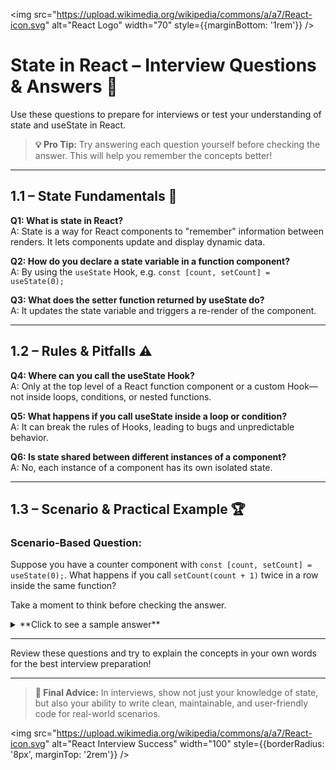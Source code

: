 
<img src="https://upload.wikimedia.org/wikipedia/commons/a/a7/React-icon.svg" alt="React Logo" width="70" style={{marginBottom: '1rem'}} />

# State in React – Interview Questions & Answers 🎯

Use these questions to prepare for interviews or test your understanding of state and useState in React.

> **💡 Pro Tip:** Try answering each question yourself before checking the answer. This will help you remember the concepts better!

---

## 1.1 – State Fundamentals 🧠

<div style={{ background: 'rgba(0, 100, 200, 0.10)', padding: '15px', borderRadius: '5px', marginBottom: '20px', border: '1px solid rgba(0, 100, 200, 0.15)', color: 'inherit' }}>

**Q1: What is state in React?**  
A: State is a way for React components to "remember" information between renders. It lets components update and display dynamic data.

**Q2: How do you declare a state variable in a function component?**  
A: By using the `useState` Hook, e.g. `const [count, setCount] = useState(0);`

**Q3: What does the setter function returned by useState do?**  
A: It updates the state variable and triggers a re-render of the component.

</div>

---

## 1.2 – Rules & Pitfalls ⚠️

<div style={{ background: 'rgba(230, 150, 70, 0.10)', padding: '15px', borderRadius: '5px', marginBottom: '20px', border: '1px solid rgba(230, 150, 70, 0.15)', color: 'inherit' }}>

**Q4: Where can you call the useState Hook?**  
A: Only at the top level of a React function component or a custom Hook—not inside loops, conditions, or nested functions.

**Q5: What happens if you call useState inside a loop or condition?**  
A: It can break the rules of Hooks, leading to bugs and unpredictable behavior.

**Q6: Is state shared between different instances of a component?**  
A: No, each instance of a component has its own isolated state.

</div>

---

## 1.3 – Scenario & Practical Example 🏆

<div style={{ background: 'rgba(20, 120, 220, 0.10)', padding: '20px', borderRadius: '5px', marginBottom: '20px', border: '1px solid rgba(20, 120, 220, 0.15)', color: 'inherit' }}>

### Scenario-Based Question:

Suppose you have a counter component with `const [count, setCount] = useState(0);`. What happens if you call `setCount(count + 1)` twice in a row inside the same function?

Take a moment to think before checking the answer.

<details>
<summary>**Click to see a sample answer**</summary>

**Sample Answer:**
- Both calls will use the same value of `count` (the current state), so the counter will only increase by 1, not 2.
- To increment by 2, use the updater function: `setCount(c => c + 1); setCount(c => c + 1);`

</details>
</div>

---

<Callout type="info">Review these questions and try to explain the concepts in your own words for the best interview preparation!</Callout>

---

> **🚀 Final Advice:** In interviews, show not just your knowledge of state, but also your ability to write clean, maintainable, and user-friendly code for real-world scenarios.

<img src="https://upload.wikimedia.org/wikipedia/commons/a/a7/React-icon.svg" alt="React Interview Success" width="100" style={{borderRadius: '8px', marginTop: '2rem'}} />
